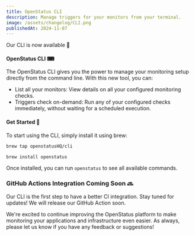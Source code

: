 ```yaml
---
title: OpenStatus CLI
description: Manage triggers for your monitors from your terminal.
image: /assets/changelog/CLI.png
publishedAt: 2024-11-07
---
```


Our CLI is now available 🎉

#### OpenStatus CLI ⌨

The OpenStatus CLI gives you the power to manage your monitoring setup directly from the command line. With this new tool, you can:

- List all your monitors: View details on all your configured monitoring checks.
- Triggers check on-demand: Run any of your configured checks immediately, without waiting for a scheduled execution.


####  Get Started 🚀

To start using the CLI, simply install it using brew:

```bash
brew tap openstatusHQ/cli
```

```bash
brew install openstatus
```

Once installed, you can run `openstatus` to see all available commands.

### GitHub Actions Integration Coming Soon 🔜

Our CLI is the first step to have a better CI integration. Stay tuned for updates!
We will release our GitHub Action soon.


We're excited to continue improving the OpenStatus platform to make monitoring your applications and infrastructure even easier. As always, please let us know if you have any feedback or suggestions!